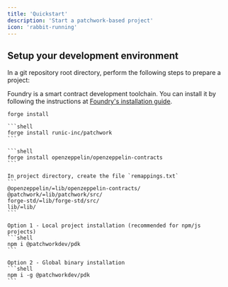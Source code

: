 ```yaml
---
title: 'Quickstart'
description: 'Start a patchwork-based project'
icon: 'rabbit-running'
---
```


## Setup your development environment

In a git repository root directory, perform the following steps to prepare a project:

<Steps>
<Step title="Install Foundry">

   Foundry is a smart contract development toolchain. You can install it by following the instructions at [Foundry's installation guide](https://book.getfoundry.sh/getting-started/installation).

   ```shell
   forge install
   ```

</Step>
<Step title="Install Patchwork Contracts Library">

    ```shell
    forge install runic-inc/patchwork
    ```

</Step>
<Step title="Install OpenZeppelin Contracts">

    ```shell
    forge install openzeppelin/openzeppelin-contracts
    ```

</Step>
<Step title="Configure Project Remappings">

    In project directory, create the file `remappings.txt`
    ```
    @openzeppelin/=lib/openzeppelin-contracts/
    @patchwork/=lib/patchwork/src/
    forge-std/=lib/forge-std/src/
    lib/=lib/
    ```

</Step>
<Step title="Install PDK">

    Option 1 - Local project installation (recommended for npm/js projects)
    ```shell
    npm i @patchworkdev/pdk
    ```

    Option 2 - Global binary installation
    ```shell
    npm i -g @patchworkdev/pdk
    ```

</Step>
</Steps>
